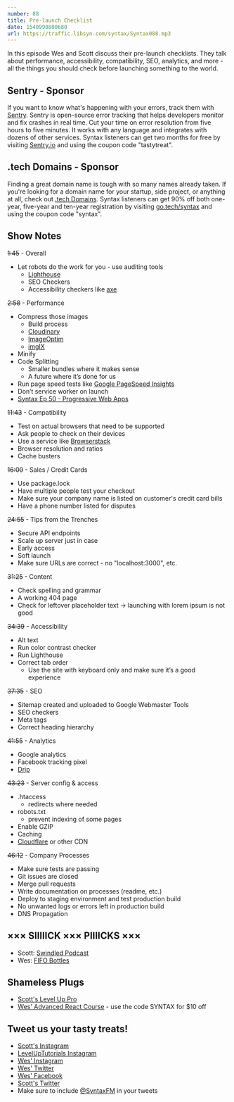 ```yaml
---
number: 88
title: Pre-launch Checklist
date: 1540990800680
url: https://traffic.libsyn.com/syntax/Syntax088.mp3
---
```


In this episode Wes and Scott discuss their pre-launch checklists. They talk about performance, accessibility, compatibility, SEO, analytics, and more - all the things you should check before launching something to the world.

## Sentry - Sponsor

If you want to know what's happening with your errors, track them with [Sentry](https://sentry.io/). Sentry is open-source error tracking that helps developers monitor and fix crashes in real time. Cut your time on error resolution from five hours to five minutes. It works with any language and integrates with dozens of other services. Syntax listeners can get two months for free by visiting [Sentry.io](https://sentry.io/) and using the coupon code "tastytreat".

## .tech Domains - Sponsor

Finding a great domain name is tough with so many names already taken. If you're looking for a domain name for your startup, side project, or anything at all, check out [.tech Domains](https://get.tech). Syntax listeners can get 90% off both one-year, five-year and ten-year registration by visiting [go.tech/syntax](https://go.tech/syntax) and using the coupon code "syntax".

## Show Notes

~~1:45~~ - Overall

* Let robots do the work for you - use auditing tools
  * [Lighthouse](https://github.com/GoogleChrome/lighthouse)
  * SEO Checkers
  * Accessibility checkers like [axe](https://www.deque.com/axe/)

~~2:58~~ - Performance

* Compress those images
  * Build process
  * [Cloudinary](https://cloudinary.com/)
  * [ImageOptim](https://imageoptim.com)
  * [imgIX](https://www.imgix.com/)
* Minify
* Code Splitting
  * Smaller bundles where it makes sense
  * A future where it’s done for us
* Run page speed tests like [Google PageSpeed Insights](https://developers.google.com/speed/pagespeed/insights/)
* Don’t service worker on launch
* [Syntax Ep 50 - Progressive Web Apps](https://syntax.fm/show/050/progressive-web-apps)

~~11:43~~ - Compatibility

* Test on actual browsers that need to be supported
* Ask people to check on their devices
* Use a service like [Browserstack](https://www.browserstack.com/)
* Browser resolution and ratios
* Cache busters

~~16:00~~ - Sales / Credit Cards

* Use package.lock
* Have multiple people test your checkout
* Make sure your company name is listed on customer's credit card bills
* Have a phone number listed for disputes

~~24:55~~ - Tips from the Trenches

* Secure API endpoints
* Scale up server just in case
* Early access
* Soft launch
* Make sure URLs are correct - no "localhost:3000", etc.

~~31:25~~ - Content

* Check spelling and grammar
* A working 404 page
* Check for leftover placeholder text → launching with lorem ipsum is not good

~~34:39~~ - Accessibility

* Alt text
* Run color contrast checker
* Run Lighthouse
* Correct tab order
  * Use the site with keyboard only and make sure it’s a good experience

~~37:35~~ - SEO

* Sitemap created and uploaded to Google Webmaster Tools
* SEO checkers
* Meta tags
* Correct heading hierarchy

~~41:55~~ - Analytics

* Google analytics
* Facebook tracking pixel
* [Drip](https://www.drip.com/)


~~43:23~~ - Server config & access

* .htaccess
  * redirects where needed
* robots.txt
  * prevent indexing of some pages
* Enable GZIP
* Caching
* [Cloudflare](https://www.cloudflare.com/) or other CDN

~~46:12~~ - Company Processes

* Make sure tests are passing
* Git issues are closed
* Merge pull requests
* Write documentation on processes (readme, etc.)
* Deploy to staging environment and test production build
* No unwanted logs or errors left in production build
* DNS Propagation

## ××× SIIIIICK ××× PIIIICKS ×××

* Scott: [Swindled Podcast](http://swindledpodcast.com/)
* Wes: [FIFO Bottles](https://amzn.to/2R6V2jX)

## Shameless Plugs

* [Scott's Level Up Pro](https://LevelUpTutorials.com/pro)
* [Wes' Advanced React Course](https://advancedreact.com/) - use the code SYNTAX for $10 off

## Tweet us your tasty treats!

* [Scott's Instagram](https://www.instagram.com/stolinski/)
* [LevelUpTutorials Instagram](https://www.instagram.com/LevelUpTutorials/)
* [Wes' Instagram](https://www.instagram.com/wesbos/)
* [Wes' Twitter](https://twitter.com/wesbos)
* [Wes' Facebook](https://www.facebook.com/wesbos.developer)
* [Scott's Twitter](https://twitter.com/stolinski)
* Make sure to include [@SyntaxFM](https://twitter.com/SyntaxFM) in your tweets
